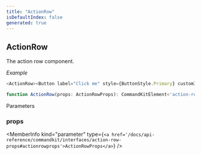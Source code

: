 ```yaml
---
title: "ActionRow"
isDefaultIndex: false
generated: true
---
```



<!-- This file was generated from the CommandKit source. Do not modify. Instead, re-run the "docgen" script -->


## ActionRow

<GenerationInfo sourceFile="packages/commandkit/src/components/v1/action-row/ActionRow.ts" sourceLine="17" packageName="commandkit" />

The action row component.



*Example*

```ts
<ActionRow><Button label="Click me" style={ButtonStyle.Primary} customId="click_me" /></ActionRow>
```

```ts title="Signature"
function ActionRow(props: ActionRowProps): CommandKitElement<'action-row'>
```
Parameters

### props

<MemberInfo kind="parameter" type={`<a href='/docs/api-reference/commandkit/interfaces/action-row-props#actionrowprops'>ActionRowProps</a>`} />

